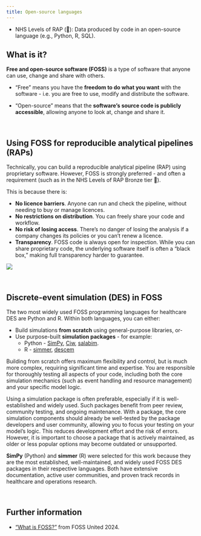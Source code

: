 ```yaml
---
title: Open-source languages
---
```


:::{.guidelines}
* NHS Levels of RAP (🥉): Data produced by code in an open-source language (e.g., Python, R, SQL).
:::

## What is it?

**Free and open-source software (FOSS)** is a type of software that anyone can use, change and share with others.

* "Free" means you have the **freedom to do what you want** with the software - i.e. you are free to use, modify and distribute the software.

* "Open-source" means that the **software's source code is publicly accessible**, allowing anyone to look at, change and share it.

<br>

## Using FOSS for reproducible analytical pipelines (RAPs)

Technically, you can build a reproducible analytical pipeline (RAP) using proprietary software. However, FOSS is strongly preferred - and often a requirement (such as in the NHS Levels of RAP Bronze tier 🥉).

This is because there is:

* **No licence barriers**. Anyone can run and check the pipeline, without needing to buy or manage licences.
* **No restrictions on distribution**. You can freely share your code and workflow.
* **No risk of losing access**. There's no danger of losing the analysis if a company changes its policies or you can't renew a licence.
* **Transparency**. FOSS code is always open for inspection. While you can share proprietary code, the underlying software itself is often a "black box," making full transparency harder to guarantee.

![](foss_resources/proprietary_foss.png)

<br>

## Discrete-event simulation (DES) in FOSS

The two most widely used FOSS programming languages for healthcare DES are Python and R. Within both languages, you can either:

* Build simulations **from scratch** using general-purpose libraries, or-
* Use purpose-built **simulation packages** - for example:
    * Python - [SimPy](https://simpy.readthedocs.io/en/latest/), [Ciw](https://ciw.readthedocs.io/en/latest/), [salabim](https://www.salabim.org/).
    * R - [simmer](https://r-simmer.org/), [descem](https://roche.github.io/descem/)

Building from scratch offers maximum flexibility and control, but is much more complex, requiring significant time and expertise. You are responsible for thoroughly testing all aspects of your code, including both the core simulation mechanics (such as event handling and resource management) and your specific model logic.

Using a simulation package is often preferable, especially if it is well-established and widely used. Such packages benefit from peer review, community testing, and ongoing maintenance. With a package, the core simulation components should already be well-tested by the package developers and user community, allowing you to focus your testing on your model's logic. This reduces development effort and the risk of errors. However, it is important to choose a package that is actively maintained, as older or less popular options may become outdated or unsupported.

**SimPy** (Python) and **simmer** (R) were selected for this work because they are the most established, well-maintained, and widely used FOSS DES packages in their respective languages. Both have extensive documentation, active user communities, and proven track records in healthcare and operations research.

<br>

## Further information

* ["What is FOSS?"](https://fossunited.org/wiki/does-foss-mean-foss-united) from FOSS United 2024.
